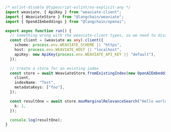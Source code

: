 ```typescript
/* eslint-disable @typescript-eslint/no-explicit-any */
import weaviate, { ApiKey } from "weaviate-client";
import { WeaviateStore } from "@langchain/weaviate";
import { OpenAIEmbeddings } from "@langchain/openai";

export async function run() {
  // Something wrong with the weaviate-client types, so we need to disable
  const client = (weaviate as any).client({
    scheme: process.env.WEAVIATE_SCHEME || "https",
    host: process.env.WEAVIATE_HOST || "localhost",
    apiKey: new ApiKey(process.env.WEAVIATE_API_KEY || "default"),
  });

  // Create a store for an existing index
  const store = await WeaviateStore.fromExistingIndex(new OpenAIEmbeddings(), {
    client,
    indexName: "Test",
    metadataKeys: ["foo"],
  });

  const resultOne = await store.maxMarginalRelevanceSearch("Hello world", {
    k: 1,
  });

  console.log(resultOne);
}
```